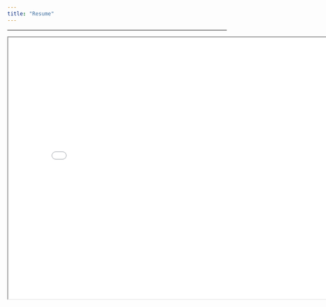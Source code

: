 ```yaml
---
title: "Resume"
---
```


------------------------------------------------------------------------

```{=html}
<iframe width="800" height="600" src="docs/Widdison-resume.pdf" title="Quarto Documentation"></iframe>
```

